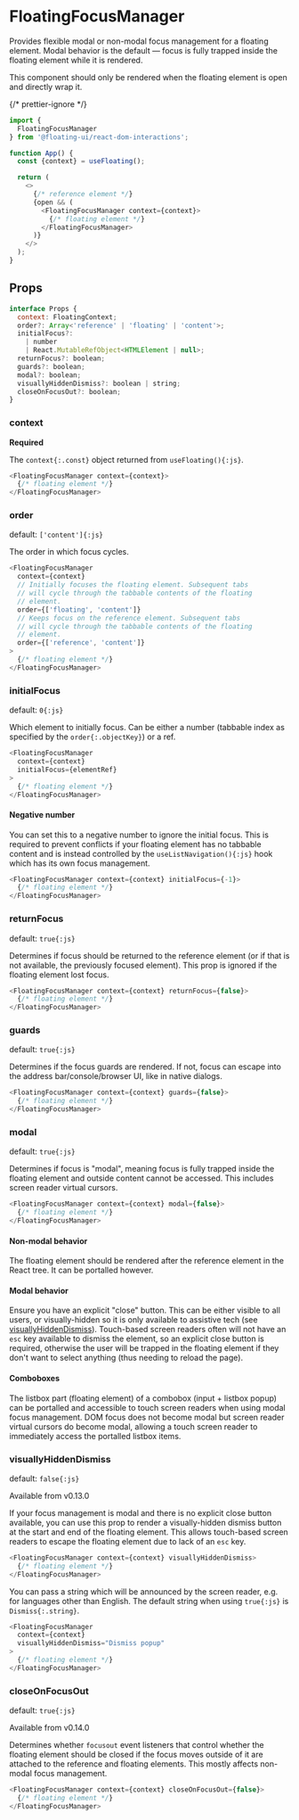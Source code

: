 # FloatingFocusManager

Provides flexible modal or non-modal focus management for a
floating element. Modal behavior is the default — focus is fully
trapped inside the floating element while it is rendered.

This component should only be rendered when the floating element
is open and directly wrap it.

{/* prettier-ignore */}
```js /context/
import {
  FloatingFocusManager
} from '@floating-ui/react-dom-interactions';

function App() {
  const {context} = useFloating();

  return (
    <>
      {/* reference element */}
      {open && (
        <FloatingFocusManager context={context}>
          {/* floating element */}
        </FloatingFocusManager>
      )}
    </>
  );
}
```

## Props

```js
interface Props {
  context: FloatingContext;
  order?: Array<'reference' | 'floating' | 'content'>;
  initialFocus?:
    | number
    | React.MutableRefObject<HTMLElement | null>;
  returnFocus?: boolean;
  guards?: boolean;
  modal?: boolean;
  visuallyHiddenDismiss?: boolean | string;
  closeOnFocusOut?: boolean;
}
```

### context

**Required**

The `context{:.const}` object returned from `useFloating(){:js}`.

```js
<FloatingFocusManager context={context}>
  {/* floating element */}
</FloatingFocusManager>
```

### order

default: `['content']{:js}`

The order in which focus cycles.

```js
<FloatingFocusManager
  context={context}
  // Initially focuses the floating element. Subsequent tabs
  // will cycle through the tabbable contents of the floating
  // element.
  order={['floating', 'content']}
  // Keeps focus on the reference element. Subsequent tabs
  // will cycle through the tabbable contents of the floating
  // element.
  order={['reference', 'content']}
>
  {/* floating element */}
</FloatingFocusManager>
```

### initialFocus

default: `0{:js}`

Which element to initially focus. Can be either a number
(tabbable index as specified by the `order{:.objectKey}`) or a
ref.

```js
<FloatingFocusManager
  context={context}
  initialFocus={elementRef}
>
  {/* floating element */}
</FloatingFocusManager>
```

#### Negative number

You can set this to a negative number to ignore the initial
focus. This is required to prevent conflicts if your floating
element has no tabbable content and is instead controlled by the
`useListNavigation(){:js}` hook which has its own focus
management.

```js
<FloatingFocusManager context={context} initialFocus={-1}>
  {/* floating element */}
</FloatingFocusManager>
```

### returnFocus

default: `true{:js}`

Determines if focus should be returned to the reference element
(or if that is not available, the previously focused element).
This prop is ignored if the floating element lost focus.

```js
<FloatingFocusManager context={context} returnFocus={false}>
  {/* floating element */}
</FloatingFocusManager>
```

### guards

default: `true{:js}`

Determines if the focus guards are rendered. If not, focus can
escape into the address bar/console/browser UI, like in native
dialogs.

```js
<FloatingFocusManager context={context} guards={false}>
  {/* floating element */}
</FloatingFocusManager>
```

### modal

default: `true{:js}`

Determines if focus is "modal", meaning focus is fully trapped
inside the floating element and outside content cannot be
accessed. This includes screen reader virtual cursors.

```js
<FloatingFocusManager context={context} modal={false}>
  {/* floating element */}
</FloatingFocusManager>
```

#### Non-modal behavior

The floating element should be rendered after the reference
element in the React tree. It can be portalled however.

#### Modal behavior

Ensure you have an explicit "close" button. This can be either
visible to all users, or visually-hidden so it is only available
to assistive tech (see
[visuallyHiddenDismiss](/docs/FloatingFocusManager#visuallyhiddendismiss)).
Touch-based screen readers often will not have an `esc` key
available to dismiss the element, so an explicit close button is
required, otherwise the user will be trapped in the floating
element if they don't want to select anything (thus needing to
reload the page).

#### Comboboxes

The listbox part (floating element) of a combobox (input +
listbox popup) can be portalled and accessible to touch screen
readers when using modal focus management. DOM focus does not
become modal but screen reader virtual cursors do become modal,
allowing a touch screen reader to immediately access the
portalled listbox items.

### visuallyHiddenDismiss

default: `false{:js}`

<Notice type="version">Available from v0.13.0</Notice>

If your focus management is modal and there is no explicit close
button available, you can use this prop to render a
visually-hidden dismiss button at the start and end of the
floating element. This allows touch-based screen readers to
escape the floating element due to lack of an `esc` key.

```js
<FloatingFocusManager context={context} visuallyHiddenDismiss>
  {/* floating element */}
</FloatingFocusManager>
```

You can pass a string which will be announced by the screen
reader, e.g. for languages other than English. The default string
when using `true{:js}` is `Dismiss{:.string}`.

```js
<FloatingFocusManager
  context={context}
  visuallyHiddenDismiss="Dismiss popup"
>
  {/* floating element */}
</FloatingFocusManager>
```

### closeOnFocusOut

default: `true{:js}`

<Notice type="version">Available from v0.14.0</Notice>

Determines whether `focusout` event listeners that control
whether the floating element should be closed if the focus moves
outside of it are attached to the reference and floating
elements. This mostly affects non-modal focus management.

```js
<FloatingFocusManager context={context} closeOnFocusOut={false}>
  {/* floating element */}
</FloatingFocusManager>
```
